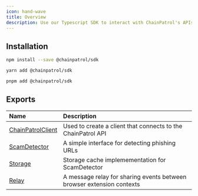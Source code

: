 ```yaml
---
icon: hand-wave
title: Overview
description: Use our Typescript SDK to interact with ChainPatrol's APIs
---
```


## Installation

<Tabs>
<Tab title="npm">

```bash
npm install --save @chainpatrol/sdk
```

</Tab>

<Tab title="yarn">

```bash
yarn add @chainpatrol/sdk
```

</Tab>

<Tab title="pnpm">

```bash
pnpm add @chainpatrol/sdk
```

</Tab>
</Tabs>

## Exports

| Name                              | Description                                                           |
| :-------------------------------- | :-------------------------------------------------------------------- |
| [ChainPatrolClient](./api-client) | Used to create a client that connects to the ChainPatrol API          |
| [ScamDetector](./scam-detector)   | A simple interface for detecting phishing URLs                        |
| [Storage](./storage)              | Storage cache implemementation for ScamDetector                       |
| [Relay](./relay)                  | A message relay for sharing events between browser extension contexts |
